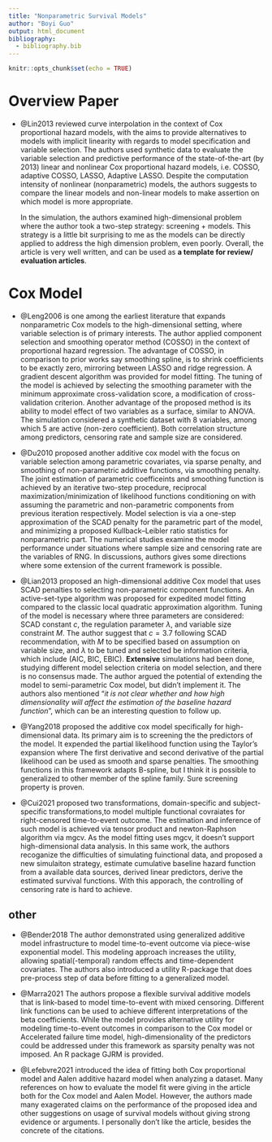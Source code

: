 ```yaml
---
title: "Nonparametric Survival Models"
author: "Boyi Guo"
output: html_document
bibliography:
  - bibliography.bib
---
```


```r
knitr::opts_chunk$set(echo = TRUE)
```

# Overview Paper

-   @Lin2013 reviewed curve interpolation in the context of Cox proportional hazard models, with the aims to provide alternatives to models with implicit linearity with regards to model specification and variable selection. The authors used synthetic data to evaluate the variable selection and predictive performance of the state-of-the-art (by 2013) linear and nonlinear Cox proportional hazard models, i.e. COSSO, adaptive COSSO, LASSO, Adaptive LASSO. Despite the computation intensity of nonlinear (nonparametric) models, the authors suggests to compare the linear models and non-linear models to make assertion on which model is more appropriate.

    In the simulation, the authors examined high-dimensional problem where the author took a two-step strategy: screening + models. This strategy is a little bit surprising to me as the models can be directly applied to address the high dimension problem, even poorly. Overall, the article is very well written, and can be used as **a template for review/ evaluation articles**.

# Cox Model

-   @Leng2006 is one among the earliest literature that expands nonparametric Cox models to the high-dimensional setting, where variable selection is of primary interests. The author applied component selection and smoothing operator method (COSSO) in the context of proportional hazard regression. The advantage of COSSO, in comparison to prior works say smoothing spline, is to shrink coefficients to be exactly zero, mirroring between LASSO and ridge regression. A gradient descent algorithm was provided for model fitting. The tuning of the model is achieved by selecting the smoothing parameter with the minimum approximate cross-validation score, a modification of cross-validation criterion. Another advantage of the proposed method is its ability to model effect of two variables as a surface, similar to ANOVA. The simulation considered a synthetic dataset with 8 variables, among which 5 are active (non-zero coefficient). Both correlation structure among predictors, censoring rate and sample size are considered.

-   @Du2010 proposed another additive cox model with the focus on variable selection among parametric covariates, via sparse penalty, and smoothing of non-parametric additive functions, via smoothing penalty. The joint estimation of parametric coefficeints and smoothing function is achieved by an iterative two-step procedure, reciprocal maximization/minimization of likelihood functions conditioning on with assuming the parametric and non-parametric components from previous iteration respectively. Model selection is via a one-step approximation of the SCAD penalty for the parametric part of the model, and minimizing a proposed Kullback--Leibler ratio statistics for nonparametric part. The numerical studies examine the model performance under situations where sample size and censoring rate are the variables of RNG. In discussions, authors gives some directions where some extension of the current framework is possible.

-   @Lian2013 proposed an high-dimensional additive Cox model that uses SCAD penalties to selecting non-parametric component functions. An active-set-type algorithm was proposed for expedited model fitting compared to the classic local quadratic approximation algorithm. Tuning of the model is necessary where three parameters are considered: SCAD constant $c$, the regulation parameter $\lambda$, and variable size constraint $M$. The author suggest that $c=3.7$ following SCAD recommendation, with $M$ to be specified based on assumption on variable size, and $\lambda$ to be tuned and selected be information criteria, which include (AIC, BIC, EBIC). **Extensive** simulations had been done, studying different model selection criteria on model selection, and there is no consensus made. The author argued the potential of extending the model to semi-parametric Cox model, but didn't implement it. The authors also mentioned "*it is not clear whether and how high dimensionality will affect the estimation of the baseline hazard function*", which can be an interesting question to follow up.

-   @Yang2018 proposed the additive cox model specifically for high-dimensional data. Its primary aim is to screening the the predictors of the model. It expended the partial likelihood function using the Taylor's expansion where The first derivative and second derivative of the partial likelihood can be used as smooth and sparse penalties. The smoothing functions in this framework adapts B-spline, but I think it is possible to generalized to other member of the spline family. Sure screening property is proven.

-   @Cui2021 proposed two transformations, domain-specific and subject-specific transformations,to model multiple functional covraiates for right-censored time-to-event outcome. The estimation and inference of such model is achieved via tensor product and newton-Raphson algorithm via mgcv. As the model fitting uses mgcv, it doesn't support high-dimensional data analysis. In this same work, the authors recoganize the difficulties of simulating fuinctional data, and proposed a new simulaiton strategy, estimate cumulative baseline hazard function from a available data sources, derived linear predictors, derive the estimated survival functions. With this apporach, the controlling of censoring rate is hard to achieve. 

## other

- @Bender2018 The author demonstrated using generalized additive model infrastructure to model time-to-event outcome via piece-wise exponential model. This modeling approach increases the utility, allowing spatial(-temporal) random effects and time-dependent covariates. The authors also introduced a utility R-package that does pre-process step of data before fitting to a generalized model. 

- @Marra2021 The authors propose a flexible survival additive models that is link-based to model time-to-event with mixed censoring. Different link functions can be used to achieve different interpretations of the beta coefficients. While the model provides alternative utility for modeling time-to-event outcomes in comparison to the Cox model or Accelerated failure time model, high-dimensionality of the predictors could be addressed under this framework as sparsity penalty was not imposed. An R package GJRM is provided.


- @Lefebvre2021 introduced the idea of fitting both Cox proportional model and Aalen additive hazard model when analyzing a dataset. Many references on how to evaluate the model fit were giving in the article both for the Cox model and Aalen Model. However, the authors made many exagerated claims on the performance of the proposed idea and other suggestions on usage of survival models without giving strong evidence or arguments. I personally don't like the article, besides the concrete of the citations. 